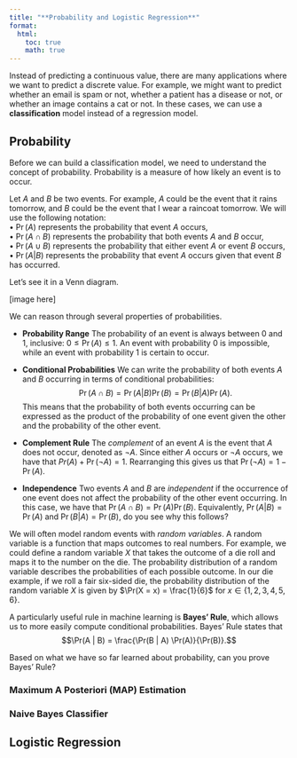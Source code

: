 ```yaml
---
title: "**Probability and Logistic Regression**"
format:
  html:
    toc: true
    math: true
---
```


Instead of predicting a continuous value, there are many applications where we want to predict a discrete value. For example, we might want to predict whether an email is spam or not, whether a patient has a disease or not, or whether an image contains a cat or not. In these cases, we can use a **classification** model instead of a regression model.

## Probability

Before we can build a classification model, we need to understand the concept of probability. Probability is a measure of how likely an event is to occur.

Let $A$ and $B$ be two events. For example, $A$ could be the event that it rains tomorrow, and $B$ could be the event that I wear a raincoat tomorrow.
We will use the following notation:  
• $\Pr(A)$ represents the probability that event $A$ occurs,  
• $\Pr(A \cap B)$ represents the probability that both events $A$ and $B$ occur,  
• $\Pr(A \cup B)$ represents the probability that either event $A$ or event $B$ occurs,  
• $\Pr(A | B)$ represents the probability that event $A$ occurs given that event $B$ has occurred.

Let's see it in a Venn diagram.

[image here]

We can reason through several properties of probabilities.

* **Probability Range** The probability of an event is always between 0 and 1, inclusive: $0 \leq \Pr(A) \leq 1$. An event with probability 0 is impossible, while an event with probability 1 is certain to occur.

* **Conditional Probabilities** We can write the probability of both events $A$ and $B$ occurring in terms of conditional probabilities:
  $$\Pr(A \cap B) = \Pr(A | B) \Pr(B) = \Pr(B | A) \Pr(A).$$
  This means that the probability of both events occurring can be expressed as the product of the probability of one event given the other and the probability of the other event.

* **Complement Rule** The *complement* of an event $A$ is the event that $A$ does not occur, denoted as $\neg A$. Since either $A$ occurs or $\neg A$ occurs, we have that $Pr(A) + \Pr(\neg A) = 1$. Rearranging this gives us that $\Pr(\neg A) = 1 - \Pr(A)$.

* **Independence** Two events $A$ and $B$ are *independent* if the occurrence of one event does not affect the probability of the other event occurring. In this case, we have that $\Pr(A \cap B) = \Pr(A) \Pr(B)$. Equivalently, $\Pr(A | B) = \Pr(A)$ and $\Pr(B | A) = \Pr(B)$, do you see why this follows?

We will often model random events with *random variables*. A random variable is a function that maps outcomes to real numbers. For example, we could define a random variable $X$ that takes the outcome of a die roll and maps it to the number on the die. The probability distribution of a random variable describes the probabilities of each possible outcome. In our die example, if we roll a fair six-sided die, the probability distribution of the random variable $X$ is given by $\Pr(X = x) = \frac{1}{6}$ for $x \in \{1, 2, 3, 4, 5, 6\}$.

A particularly useful rule in machine learning is **Bayes' Rule**, which allows us to more easily compute conditional probabilities. Bayes' Rule states that
$$\Pr(A | B) = \frac{\Pr(B | A) \Pr(A)}{\Pr(B)}.$$

Based on what we have so far learned about probability, can you prove Bayes' Rule?

### Maximum A Posteriori (MAP) Estimation

### Naive Bayes Classifier

## Logistic Regression